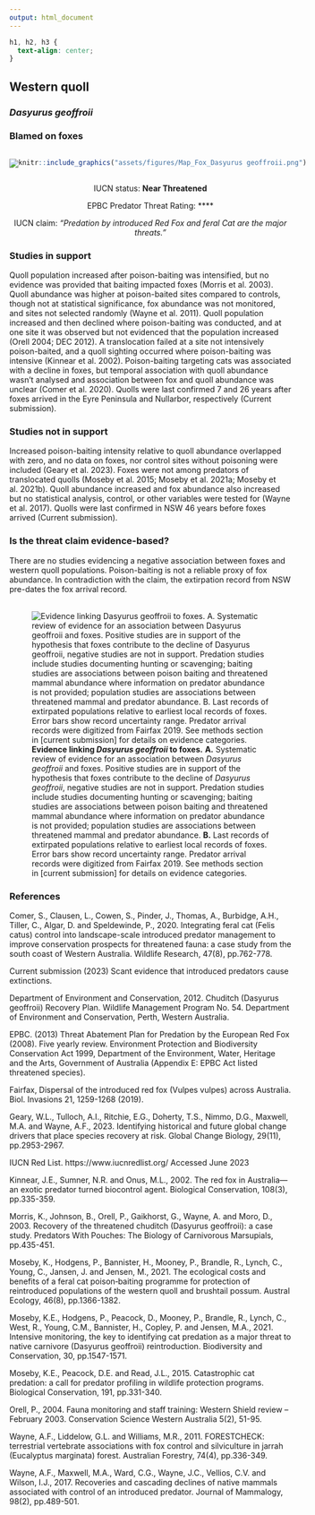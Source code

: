 ```yaml
---
output: html_document
---
```

```css
h1, h2, h3 {
  text-align: center;
}
```

## **Western quoll**
### *Dasyurus geoffroii*
### Blamed on foxes

:::: {style="display: flex;"}

[![](assets/photos/Dasyurus geoffroii.png)](https://www.inaturalist.org/photos/30906138?size=original)

::: {}

:::

::: {}
  ```r
  knitr::include_graphics("assets/figures/Map_Fox_Dasyurus geoffroii.png")
  ```
:::

::::
<center>
IUCN status: **Near Threatened**

EPBC Predator Threat Rating: ****

IUCN claim: *"Predation by introduced Red Fox and feral Cat are the major threats."*

</center>

### Studies in support

Quoll population increased after poison-baiting was intensified, but no evidence was provided that baiting impacted foxes (Morris et al. 2003). Quoll abundance was higher at poison-baited sites compared to controls, though not at statistical significance, fox abundance was not monitored, and sites not selected randomly (Wayne et al. 2011). Quoll population increased and then declined where poison-baiting was conducted, and at one site it was observed but not evidenced that the population increased (Orell 2004; DEC 2012). A translocation failed at a site not intensively poison-baited, and a quoll sighting occurred where poison-baiting was intensive (Kinnear et al. 2002). Poison-baiting targeting cats was associated with a decline in foxes, but temporal association with quoll abundance wasn’t analysed and association between fox and quoll abundance was unclear (Comer et al. 2020). Quolls were last confirmed 7 and 26 years after foxes arrived in the Eyre Peninsula and Nullarbor, respectively (Current submission).

### Studies not in support

Increased poison-baiting intensity relative to quoll abundance overlapped with zero, and no data on foxes, nor control sites without poisoning were included (Geary et al. 2023). Foxes were not among predators of translocated quolls (Moseby et al. 2015; Moseby et al. 2021a; Moseby et al. 2021b). Quoll abundance increased and fox abundance also increased but no statistical analysis, control, or other variables were tested for (Wayne et al. 2017). Quolls were last confirmed in NSW 46 years before foxes arrived (Current submission).

### Is the threat claim evidence-based?

There are no studies evidencing a negative association between foxes and western quoll populations. Poison-baiting is not a reliable proxy of fox abundance. In contradiction with the claim, the extirpation record from NSW pre-dates the fox arrival record.
<br>
<br>

![**Evidence linking *Dasyurus geoffroii* to foxes.** **A.** Systematic review of evidence for an association between *Dasyurus geoffroii* and foxes. Positive studies are in support of the hypothesis that foxes contribute to the decline of *Dasyurus geoffroii*, negative studies are not in support. Predation studies include studies documenting hunting or scavenging; baiting studies are associations between poison baiting and threatened mammal abundance where information on predator abundance is not provided; population studies are associations between threatened mammal and predator abundance. **B.** Last records of extirpated populations relative to earliest local records of foxes. Error bars show record uncertainty range. Predator arrival records were digitized from Fairfax 2019. See methods section in [current submission] for details on evidence categories.](assets/figures/Main_Evidence_Fox_Dasyurus geoffroii.png)

### References

Comer, S., Clausen, L., Cowen, S., Pinder, J., Thomas, A., Burbidge, A.H., Tiller, C., Algar, D. and Speldewinde, P., 2020. Integrating feral cat (Felis catus) control into landscape-scale introduced predator management to improve conservation prospects for threatened fauna: a case study from the south coast of Western Australia. Wildlife Research, 47(8), pp.762-778.

Current submission (2023) Scant evidence that introduced predators cause extinctions.

Department of Environment and Conservation, 2012. Chuditch (Dasyurus geoffroii) Recovery Plan. Wildlife Management Program No. 54. Department of Environment and Conservation, Perth, Western Australia.

EPBC. (2013) Threat Abatement Plan for Predation by the European Red Fox (2008). Five yearly review. Environment Protection and Biodiversity Conservation Act 1999, Department of the Environment, Water, Heritage and the Arts, Government of Australia (Appendix E: EPBC Act listed threatened species).

Fairfax, Dispersal of the introduced red fox (Vulpes vulpes) across Australia. Biol. Invasions 21, 1259-1268 (2019).

Geary, W.L., Tulloch, A.I., Ritchie, E.G., Doherty, T.S., Nimmo, D.G., Maxwell, M.A. and Wayne, A.F., 2023. Identifying historical and future global change drivers that place species recovery at risk. Global Change Biology, 29(11), pp.2953-2967.

IUCN Red List. https://www.iucnredlist.org/ Accessed June 2023

Kinnear, J.E., Sumner, N.R. and Onus, M.L., 2002. The red fox in Australia—an exotic predator turned biocontrol agent. Biological Conservation, 108(3), pp.335-359.

Morris, K., Johnson, B., Orell, P., Gaikhorst, G., Wayne, A. and Moro, D., 2003. Recovery of the threatened chuditch (Dasyurus geoffroii): a case study. Predators With Pouches: The Biology of Carnivorous Marsupials, pp.435-451.

Moseby, K., Hodgens, P., Bannister, H., Mooney, P., Brandle, R., Lynch, C., Young, C., Jansen, J. and Jensen, M., 2021. The ecological costs and benefits of a feral cat poison‐baiting programme for protection of reintroduced populations of the western quoll and brushtail possum. Austral Ecology, 46(8), pp.1366-1382.

Moseby, K.E., Hodgens, P., Peacock, D., Mooney, P., Brandle, R., Lynch, C., West, R., Young, C.M., Bannister, H., Copley, P. and Jensen, M.A., 2021. Intensive monitoring, the key to identifying cat predation as a major threat to native carnivore (Dasyurus geoffroii) reintroduction. Biodiversity and Conservation, 30, pp.1547-1571.

Moseby, K.E., Peacock, D.E. and Read, J.L., 2015. Catastrophic cat predation: a call for predator profiling in wildlife protection programs. Biological Conservation, 191, pp.331-340.

Orell, P., 2004. Fauna monitoring and staff training: Western Shield review – February 2003. Conservation Science Western Australia 5(2), 51-95.

Wayne, A.F., Liddelow, G.L. and Williams, M.R., 2011. FORESTCHECK: terrestrial vertebrate associations with fox control and silviculture in jarrah (Eucalyptus marginata) forest. Australian Forestry, 74(4), pp.336-349.

Wayne, A.F., Maxwell, M.A., Ward, C.G., Wayne, J.C., Vellios, C.V. and Wilson, I.J., 2017. Recoveries and cascading declines of native mammals associated with control of an introduced predator. Journal of Mammalogy, 98(2), pp.489-501.


